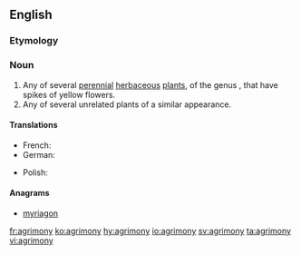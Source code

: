 ==English==

===Etymology===
{{rfe|lang=en}}

===Noun===
{{wikipedia}}
{{en-noun|agrimonies}}

# Any of several [[perennial]] [[herbaceous]] [[plant]]s, of the genus {{taxlink|Agrimonia|genus|noshow=1}}, that have spikes of yellow flowers.
# Any of several unrelated plants of a similar appearance.

====Translations====
{{trans-top|plant of the genus ''Agrimonia''}}
* French: {{t+|fr|aigremoine|f}}
* German: {{t|de|Odermennig|m}}
{{trans-mid}}
* Polish: {{t|pl|rzepik|m}}
{{trans-bottom}}

====Anagrams====
* [[myriagon#English|myriagon]]

[[fr:agrimony]]
[[ko:agrimony]]
[[hy:agrimony]]
[[io:agrimony]]
[[sv:agrimony]]
[[ta:agrimony]]
[[vi:agrimony]]
